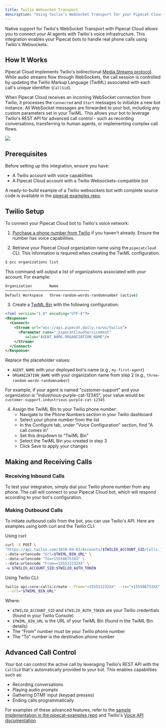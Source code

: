 ```yaml
---
title: Twilio Websocket Transport
description: "Using Twilio’s WebSocket Transport for your Pipecat Cloud agents"
---
```


Native support for Twilio's WebSocket Transport with Pipecat Cloud allows you to connect your AI agents with Twilio's voice infrastructure. This integration enables your Pipecat bots to handle real phone calls using Twilio's Websockets.

## How It Works

Pipecat Cloud implements Twilio's bidirectional [Media Streams protocol](https://www.twilio.com/docs/voice/media-streams/websocket-messages). While audio streams flow through WebSockets, the call session is controlled by updating the Twilio Markup Language (TwiML) associated with each call's unique identifier (`CallSid`).

When Pipecat Cloud receives an incoming WebSocket connection from Twilio, it processes the `Connected` and `Start` messages to initialize a new bot instance. All WebSocket messages are forwarded to your bot, including any custom parameters set in your TwiML. This allows your bot to leverage Twilio's REST API for advanced call control - such as recording conversations, transferring to human agents, or implementing complex call flows.

<Frame>
  <img src="../../images/twilio-ws-flow.png" />
</Frame>

## Prerequisites

Before setting up this integration, ensure you have:

- A Twilio account with voice capabilities
- A Pipecat Cloud account with a Twilio Websockets-compatible bot

A ready-to-build example of a Twilio websockets bot with complete source code is available in the [pipecat-examples repo](https://github.com/pipecat-ai/pipecat-examples/tree/main/twilio-chatbot).

## Twilio Setup

To connect your Pipecat Cloud bot to Twilio's voice network:

1. [Purchase a phone number from Twilio](https://help.twilio.com/articles/223135247-How-to-Search-for-and-Buy-a-Twilio-Phone-Number-from-Console) if you haven't already. Ensure the number has voice capabilities.

2. Retrieve your Pipecat Cloud organization name using the `pipecatcloud` CLI. This information is required when creating the TwiML configuration.

```bash
$ pcc organizations list
```

This command will output a list of organizations associated with your account. For example:

```bash
Organization        Name
──────────────────────────────────────
Default Workspace   three-random-words-randomnumber (active)
```

3. Create a [TwiML Bin](https://help.twilio.com/articles/360043489573-Getting-started-with-TwiML-Bins) with the following configuration:

```xml
<?xml version="1.0" encoding="UTF-8"?>
<Response>
  <Connect>
    <Stream url="wss://api.pipecat.daily.co/ws/twilio">
      <Parameter name="_pipecatCloudServiceHost"
         value="AGENT_NAME.ORGANIZATION_NAME"/>
    </Stream>
  </Connect>
</Response>
```

Replace the placeholder values:

- `AGENT_NAME` with your deployed bot's name (e.g., `my-first-agent`)
- `ORGANIZATION_NAME` with your organization name from step 2 (e.g., `three-random-words-randomnumber`)

For example, if your agent is named "customer-support" and your organization is "industrious-purple-cat-12345", your value would be: `customer-support.industrious-purple-cat-12345`

4. Assign the TwiML Bin to your Twilio phone number:
   - Navigate to the Phone Numbers section in your Twilio dashboard
   - Select your phone number from the list
   - In the Configure tab, under "Voice Configuration" section, find "A call comes in"
   - Set this dropdown to "TwiML Bin"
   - Select the TwiML Bin you created in step 3
   - Click Save to apply your changes

## Making and Receiving Calls

### Receiving Inbound Calls

To test your integration, simply dial your Twilio phone number from any phone. The call will connect to your Pipecat Cloud bot, which will respond according to your bot's configuration.

### Making Outbound Calls

To initiate outbound calls from the bot, you can use Twilio's API. Here are examples using both curl and the Twilio CLI:

Using curl:

```bash
curl -X POST \
"https://api.twilio.com/2010-04-01/Accounts/$TWILIO_ACCOUNT_SID/Calls.json" \
--data-urlencode "Url=$TWIML_BIN_URL" \
--data-urlencode "To=+155586753XX" \
--data-urlencode "From=+155522232XX" \
-u $TWILIO_ACCOUNT_SID:$TWILIO_AUTH_TOKEN
```

Using Twilio CLI:

```bash
twilio api:core:calls:create --from="+155522232XX" --to="+155586753XX" \
 --url="$TWIML_BIN_URL"
```

Where:

- `$TWILIO_ACCOUNT_SID` and `$TWILIO_AUTH_TOKEN` are your Twilio credentials (found in your Twilio Console)
- `$TWIML_BIN_URL` is the URL of your TwiML Bin (found in the TwiML Bin details)
- The "From" number must be your Twilio phone number
- The "To" number is the destination phone number

## Advanced Call Control

Your bot can control the active call by leveraging Twilio's REST API with the `CallSid` that's automatically provided to your bot. This enables capabilities such as:

- Recording conversations
- Playing audio prompts
- Gathering DTMF input (keypad presses)
- Ending calls programmatically

For examples of these advanced features, refer to the [sample implementation in the pipecat-examples repo](https://github.com/pipecat-ai/pipecat-examples/tree/main/twilio-chatbot) and Twilio's [Voice API documentation](https://www.twilio.com/docs/voice/api).
